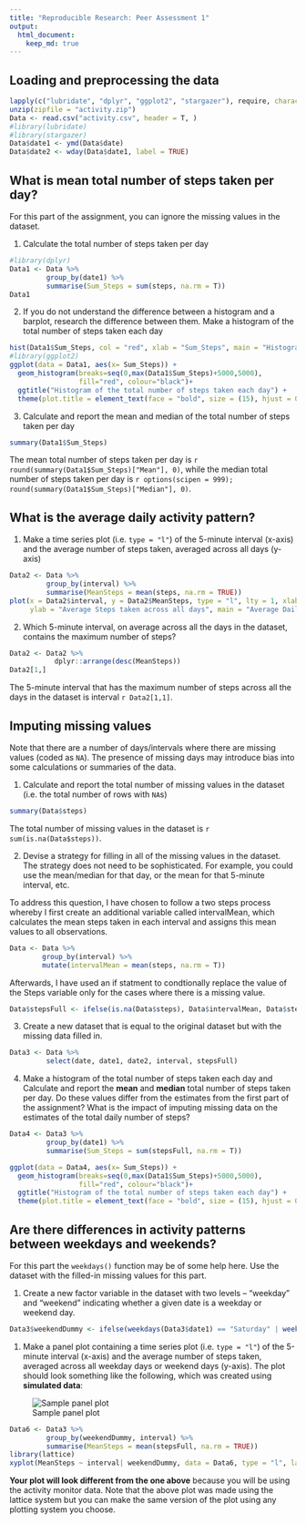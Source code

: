 ```yaml
---
title: "Reproducible Research: Peer Assessment 1"
output: 
  html_document:
    keep_md: true
---
```



## Loading and preprocessing the data

```r
lapply(c("lubridate", "dplyr", "ggplot2", "stargazer"), require, character.only = TRUE)
unzip(zipfile = "activity.zip")
Data <- read.csv("activity.csv", header = T, )
#library(lubridate)
#library(stargazer)
Data$date1 <- ymd(Data$date)
Data$date2 <- wday(Data$date1, label = TRUE)

```


## What is mean total number of steps taken per day?

For this part of the assignment, you can ignore the missing values in the dataset.

1. Calculate the total number of steps taken per day

```r
#library(dplyr)
Data1 <- Data %>% 
         group_by(date1) %>% 
         summarise(Sum_Steps = sum(steps, na.rm = T))
Data1
```

2. If you do not understand the difference between a histogram and a barplot, research the difference between them. Make a histogram of the total number of steps taken each day

```r
hist(Data1$Sum_Steps, col = "red", xlab = "Sum_Steps", main = "Histogram of the total number of steps taken each day")
#library(ggplot2)
ggplot(data = Data1, aes(x= Sum_Steps)) +
  geom_histogram(breaks=seq(0,max(Data1$Sum_Steps)+5000,5000),
                 fill="red", colour="black")+
  ggtitle("Histogram of the total number of steps taken each day") +
  theme(plot.title = element_text(face = "bold", size = (15), hjust = 0.5))
```

3. Calculate and report the mean and median of the total number of steps taken per day

```r
summary(Data1$Sum_Steps)

```

The mean total number of steps taken per day is `r round(summary(Data1$Sum_Steps)["Mean"], 0)`, while the median total number of steps taken per day is `r options(scipen = 999); round(summary(Data1$Sum_Steps)["Median"], 0)`. 

## What is the average daily activity pattern?

1. Make a time series plot (i.e. `type = "l"`) of the 5-minute interval (x-axis) and the average number of steps taken, averaged across all days (y-axis)

```r
Data2 <- Data %>% 
         group_by(interval) %>% 
         summarise(MeanSteps = mean(steps, na.rm = TRUE))
plot(x = Data2$interval, y = Data2$MeanSteps, type = "l", lty = 1, xlab = "5 min interval", 
     ylab = "Average Steps taken across all days", main = "Average Daily Activity Pattern")
```

2. Which 5-minute interval, on average across all the days in the dataset, contains the maximum number of steps?

```r
Data2 <- Data2 %>%  
           dplyr::arrange(desc(MeanSteps))
Data2[1,]
```

The 5-minute interval that has the maximum number of steps across all the days in the dataset is interval `r Data2[1,1]`.

## Imputing missing values

Note that there are a number of days/intervals where there are missing
values (coded as `NA`). The presence of missing days may introduce
bias into some calculations or summaries of the data.

1. Calculate and report the total number of missing values in the dataset (i.e. the total number of rows with `NA`s)

```r
summary(Data$steps)
```

The total number of missing values in the dataset is `r sum(is.na(Data$steps))`.

2. Devise a strategy for filling in all of the missing values in the dataset. The strategy does not need to be sophisticated. For example, you could use the mean/median for that day, or the mean for that 5-minute interval, etc.

To address this question, I have chosen to follow a two steps process whereby I first create an additional variable called intervalMean, which calculates the mean steps taken in each interval and assigns this mean values to all observations. 

```r
Data <- Data %>% 
        group_by(interval) %>% 
        mutate(intervalMean = mean(steps, na.rm = T))

```

Afterwards, I have used an if statment to condtionally replace the value of the Steps variable only for the cases where there is a missing value. 

```r

Data$stepsFull <- ifelse(is.na(Data$steps), Data$intervalMean, Data$steps)

```


3. Create a new dataset that is equal to the original dataset but with the missing data filled in.

```r
Data3 <- Data %>% 
         select(date, date1, date2, interval, stepsFull)
```


4. Make a histogram of the total number of steps taken each day and Calculate and report the **mean** and **median** total number of steps taken per day. Do these values differ from the estimates from the first part of the assignment? What is the impact of imputing missing data on the estimates of the total daily number of steps?

```r
Data4 <- Data3 %>% 
         group_by(date1) %>% 
         summarise(Sum_Steps = sum(stepsFull, na.rm = T))

ggplot(data = Data4, aes(x= Sum_Steps)) +
  geom_histogram(breaks=seq(0,max(Data1$Sum_Steps)+5000,5000),
                 fill="red", colour="black")+
  ggtitle("Histogram of the total number of steps taken each day") +
  theme(plot.title = element_text(face = "bold", size = (15), hjust = 0.5))
```


## Are there differences in activity patterns between weekdays and weekends?

For this part the `weekdays()` function may be of some help here. Use
the dataset with the filled-in missing values for this part.

1. Create a new factor variable in the dataset with two levels -- "weekday" and "weekend" indicating whether a given date is a weekday or weekend day.

```r
Data3$weekendDummy <- ifelse(weekdays(Data3$date1) == "Saturday" | weekdays(Data3$date1) == "Sunday", "weekend", "weekday" )
```


1. Make a panel plot containing a time series plot (i.e. `type = "l"`) of the 5-minute interval (x-axis) and the average number of steps taken, averaged across all weekday days or weekend days (y-axis). The plot should look something like the following, which was created using **simulated data**:

![Sample panel plot](instructions_fig/sample_panelplot.png) 

```r
Data6 <- Data3 %>% 
         group_by(weekendDummy, interval) %>% 
         summarise(MeanSteps = mean(stepsFull, na.rm = TRUE))
library(lattice)
xyplot(MeanSteps ~ interval| weekendDummy, data = Data6, type = "l", layout = c(1,2))
```


**Your plot will look different from the one above** because you will
be using the activity monitor data. Note that the above plot was made
using the lattice system but you can make the same version of the plot
using any plotting system you choose.

